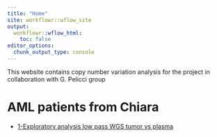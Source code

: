 ```yaml
---
title: "Home"
site: workflowr::wflow_site
output:
  workflowr::wflow_html:
    toc: false
editor_options:
  chunk_output_type: console
---
```


This  website contains copy number variation analysis for the project in collaboration with G. Pelicci group

# AML patients from Chiara

- [1-Exploratory analysis low pass WGS tumor vs plasma](00_exploratory_analysis.html)
